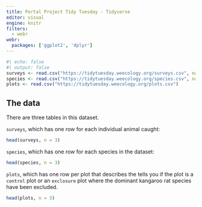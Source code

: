 ```yaml
---
title: Portal Project Tidy Tuesday - Tidyverse
editor: visual
engine: knitr
filters:
  - webr
webr:
  packages: ['ggplot2', 'dplyr']
---
```


<html>
<script type="module">
//=== Load data on load ===
import { WebR } from 'https://webr.r-wasm.org/latest/webr.mjs'; 
globalThis.webR = new WebR(); 
await globalThis.webR.init(); 
globalThis.webRCodeShelter = await new globalThis.webR.Shelter();
let surveys = await globalThis.webR.evalR('read.csv("https://tidytuesday.weecology.org/surveys.csv", na.strings = c(""))')
await webR.objs.globalEnv.bind('surveys', surveys)
let species = await globalThis.webR.evalR('read.csv("https://tidytuesday.weecology.org/species.csv", na.strings = c(""))')
await webR.objs.globalEnv.bind('species', species)
let plots = await globalThis.webR.evalR('read.csv("https://tidytuesday.weecology.org/plots.csv")')
await webR.objs.globalEnv.bind('plots', plots)
</script>
</html>

```r
#| echo: false
#| output: false
surveys <- read.csv("https://tidytuesday.weecology.org/surveys.csv", na.strings = "")
species <- read.csv("https://tidytuesday.weecology.org/species.csv", na.strings = "")
plots <- read.csv("https://tidytuesday.weecology.org/plots.csv")
```

::: {.callout-note collapse="true"}

## The data
There are three tables in this dataset.

`surveys`, which has one row for each individual animal caught:

```r
head(surveys, n = 3)
```

`species`, which has one row for each species in the dataset:

```r
head(species, n = 3)
```

`plots`, which has one row per plot that describes the tells you if the plot is a `control` plot or an `exclosure` plot where the dominant kangaroo rat species have been excluded.

```r
head(plots, n = 3)
```

:::

```webr-r
```